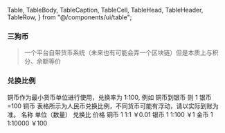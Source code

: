   Table,
  TableBody,
  TableCaption,
  TableCell,
  TableHead,
  TableHeader,
  TableRow,
} from "@/components/ui/table";

### 三狗币

> 一个平台自带货币系统（未来也有可能会弄一个区块链）但是本质上与积分、余额等价

### 兑换比例

<Card className="my-4 items-center justify-center lg:px-14 lg:mx-14">
  <CardContent className="p-3">
    <Table className="mt-2">
      <TableCaption>
        铜币作为最小货币单位进行使用，兑换率为 1:100, 例如 铜币到银币 则 1
        银币=100 铜币
        表格所示为人民币兑换比例，不同货币可能有浮动，请以实际到账为准。
      </TableCaption>
      <TableHeader>
        <TableRow>
          <TableHead className="text-center">名称</TableHead>
          <TableHead className="text-center">单位（数量）</TableHead>
          <TableHead className="text-center">兑换比</TableHead>
          <TableHead className="text-center">价格</TableHead>
        </TableRow>
      </TableHeader>
      <TableBody className="text-center">
        <TableRow>
          <TableCell>铜币</TableCell>
          <TableCell>1</TableCell>
          <TableCell>1:1</TableCell>
          <TableCell>￥0.01</TableCell>
        </TableRow>
        <TableRow>
          <TableCell>银币</TableCell>
          <TableCell>1</TableCell>
          <TableCell>1:100</TableCell>
          <TableCell>￥1</TableCell>
        </TableRow>
        <TableRow>
          <TableCell>金币</TableCell>
          <TableCell>1</TableCell>
          <TableCell>1:10000</TableCell>
          <TableCell>￥100</TableCell>
        </TableRow>
      </TableBody>
    </Table>
  </CardContent>
</Card>
